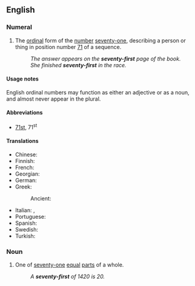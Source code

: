 ==English==
{{ordinalbox|en|70th|71st|72nd|seventieth|seventy-second|card=seventy-one}}

===Numeral===
{{head|en|numeral}}

# {{lb|en|ordinal}} The [[ordinal]] form of the [[number]] [[seventy-one]], describing a person or thing in position number [[71]] of a sequence.
#: ''The answer appears on the '''seventy-first''' page of the book.''
#: ''She finished '''seventy-first''' in the race.''

====Usage notes====
English ordinal numbers may function as either an adjective or as a noun, and almost never appear in the plural.

====Abbreviations====
* [[71st]], 71<sup>st</sup>

====Translations====
{{trans-top|ordinal number 71st}}
* Chinese: {{t|zh|第七十一|tr=dì-qīshíyī|sc=Hani}}
* Finnish: {{t|fi|seitsemäskymmenesensimmäinen}}
* French: {{t|fr|soixante-et-onzième}}
* Georgian: {{t|ka|სამოცდამეთერთმეტე}}
* German: {{t|de|einundsiebzigste}}
* Greek:
*: Ancient: {{t|grc|ἑβδομηκοστόπρωτος}} {{qualifier|Byzantine Greek}}
{{trans-mid}}
* Italian: {{t|it|settantunesimo|m}}, {{t|it|settantunesima|f}}
* Portuguese: {{t|pt|septuagésimo primeiro}}
* Spanish: {{t|es|septuagésimo primero}}
* Swedish: {{t|sv|sjuttioförsta}}
* Turkish: {{t|tr|yetmiş birinci}}
{{trans-bottom}}

===Noun===
{{en-noun}}

# {{lb|en|fractional}} One of [[seventy-one]] [[equal]] [[part]]s of a whole.
#: ''A '''seventy-first''' of 1420 is 20.''